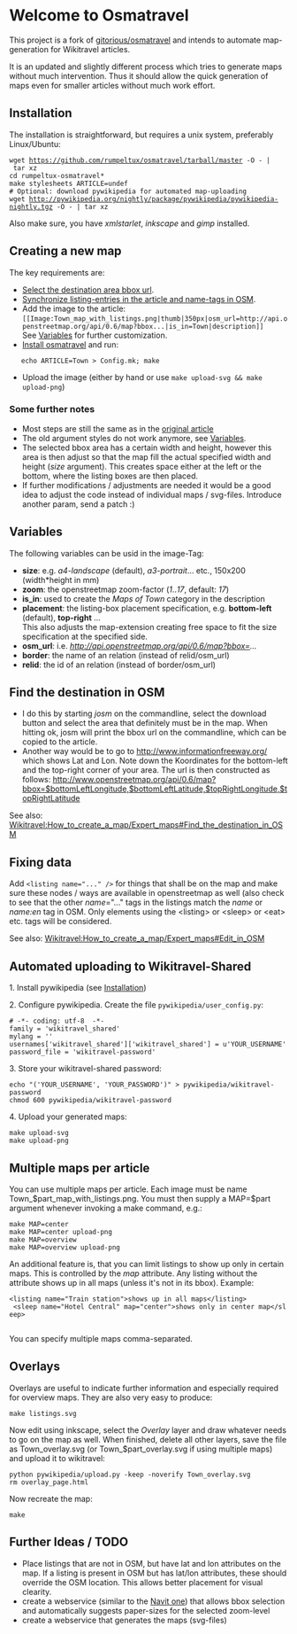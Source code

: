 = Welcome to Osmatravel =

This project is a fork of [https://gitorious.org/osmatravel gitorious/osmatravel] and intends to automate map-generation for Wikitravel articles.

It is an updated and slightly different process which tries to generate maps without much intervention. Thus it should allow the quick generation of maps even for smaller articles without much work effort.

== Installation ==

The installation is straightforward, but requires a unix system, preferably Linux/Ubuntu:
 wget https://github.com/rumpeltux/osmatravel/tarball/master -O - | tar xz
 cd rumpeltux-osmatravel*
 make stylesheets ARTICLE=undef
 # Optional: download pywikipedia for automated map-uploading
 wget http://pywikipedia.org/nightly/package/pywikipedia/pywikipedia-nightly.tgz -O - | tar xz
 
Also make sure, you have ''xmlstarlet'', ''inkscape'' and ''gimp'' installed.

== Creating a new map ==

The key requirements are:
* [[#Find_the_destination_in_OSM|Select the destination area bbox url]].
* [[#Fixing_data|Synchronize listing-entries in the article and name-tags in OSM]].
* Add the image to the article:<br /><tt><nowiki>[[Image:Town_map_with_listings.png|thumb|350px|osm_url=http://api.openstreetmap.org/api/0.6/map?bbox...|is_in=Town|description]]</nowiki></tt><br />See [[#Variables|Variables]]  for further customization.
* [[#Installation|Install osmatravel]]  and run:
    echo ARTICLE=Town > Config.mk; make
* Upload the image (either by hand or use <tt>make upload-svg && make upload-png</tt>)

=== Some further notes ===
* Most steps are still the same as in the [http://wikitravel.org/en/Wikitravel:How_to_create_a_map/Expert_maps original article]
* The old argument styles do not work anymore, see [[#Variables|Variables]].
* The selected bbox area has a certain width and height, however this area is then adjust so that the map fill the actual specified width and height (''size'' argument). This creates space either at the left or the bottom, where the listing boxes are then placed.
* If further modifications / adjustments are needed it would be a good idea to adjust the code instead of individual maps / svg-files. Introduce another param, send a patch :)

== Variables ==

The following variables can be usid in the image-Tag:
* '''size''': e.g. ''a4-landscape'' (default), ''a3-portrait''... etc., 150x200 (width*height in mm)
* '''zoom''': the openstreetmap zoom-factor (''1''..''17'', default: ''17'')
* '''is_in''': used to create the ''Maps of Town'' category in the description
* '''placement''': the listing-box placement specification, e.g. '''bottom-left''' (default), '''top-right''' ...<br />This also adjusts the map-extension creating free space to fit the size specification at the specified side.
* '''osm_url''': i.e. ''http://api.openstreetmap.org/api/0.6/map?bbox=...''
* '''border''': the name of an relation (instead of relid/osm_url)
* '''relid''': the id of an relation (instead of border/osm_url)

== Find the destination in OSM ==

* I do this by starting ''josm'' on the commandline, select the download button and select the area that definitely must be in the map. When hitting ok, josm will print the bbox url on the commandline, which can be copied to the article.
* Another way would be to go to http://www.informationfreeway.org/ which shows Lat and Lon. Note down the Koordinates for the bottom-left and the top-right corner of your area. The url is then constructed as follows: http://www.openstreetmap.org/api/0.6/map?bbox=$bottomLeftLongitude,$bottomLeftLatitude,$topRightLongitude,$topRightLatitude

See also: [http://wikitravel.org/en/Wikitravel:How_to_create_a_map/Expert_maps#Find_the_destination_in_OSM Wikitravel:How_to_create_a_map/Expert_maps#Find_the_destination_in_OSM]

== Fixing data ==
Add <tt><nowiki><listing name="..." /></nowiki></tt> for things that shall be on the map and make sure these nodes / ways are available in openstreetmap as well (also check to see that the other ''name''="..." tags in the listings match the ''name'' or ''name:en'' tag in OSM.
Only elements using the <nowiki><listing> or <sleep> or <eat> etc. tags will be considered.</nowiki>

See also: [http://wikitravel.org/en/Wikitravel:How_to_create_a_map/Expert_maps#Edit_in_OSM Wikitravel:How_to_create_a_map/Expert_maps#Edit_in_OSM]

== Automated uploading to Wikitravel-Shared ==
1. Install pywikipedia (see [[#Installation|Installation]])

2. Configure pywikipedia. Create the file <tt>pywikipedia/user_config.py</tt>:
 # -*- coding: utf-8  -*-
 family = 'wikitravel_shared'
 mylang = ''
 usernames['wikitravel_shared']['wikitravel_shared'] = u'YOUR_USERNAME'
 password_file = 'wikitravel-password'
3. Store your wikitravel-shared password:
 echo "('YOUR_USERNAME', 'YOUR_PASSWORD')" > pywikipedia/wikitravel-password
 chmod 600 pywikipedia/wikitravel-password
4. Upload your generated maps:
 make upload-svg
 make upload-png

== Multiple maps per article ==
You can use multiple maps per article. Each image must be name Town_$part_map_with_listings.png.
You must then supply a MAP=$part argument whenever invoking a make command, e.g.:
 make MAP=center
 make MAP=center upload-png
 make MAP=overview
 make MAP=overview upload-png

An additional feature is, that you can limit listings to show up only in certain maps.
This is controlled by the ''map'' attribute.
Any listing without the attribute shows up in all maps (unless it's not in its bbox).
Example:
 <nowiki><listing name="Train station">shows up in all maps</listing>
 <sleep name="Hotel Central" map="center">shows only in center map</sleep>
 </nowiki>
You can specify multiple maps comma-separated.

== Overlays ==
Overlays are useful to indicate further information and especially required for overview maps.
They are also very easy to produce:
 make listings.svg
Now edit using inkscape, select the ''Overlay'' layer and draw whatever needs to go on the map as well.
When finished, delete all other layers, save the file as Town_overlay.svg (or Town_$part_overlay.svg if using multiple maps) and upload it to wikitravel:
 python pywikipedia/upload.py -keep -noverify Town_overlay.svg
 rm overlay_page.html
Now recreate the map:
 make

== Further Ideas / TODO ==

* Place listings that are not in OSM, but have lat and lon attributes on the map. If a listing is present in OSM but has lat/lon attributes, these should override the OSM location. This allows better placement for visual clearity.
* create a webservice (similar to the [http://maps.navit-project.org/ Navit one]) that allows bbox selection and automatically suggests paper-sizes for the selected zoom-level
* create a webservice that generates the maps (svg-files)
